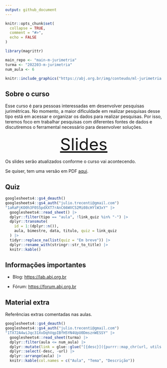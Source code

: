```yaml
---
output: github_document
---
```


<!-- README.md is generated from README.Rmd. Please edit that file -->

```r
knitr::opts_chunk$set(
  collapse = TRUE,
  comment = "#>",
  echo = FALSE
)

library(magrittr)

main_repo <- "main-m-jurimetria"
turma <- "202203-m-jurimetria"
num_aula <- 6
```

```r
knitr::include_graphics("https://abj.org.br/img/conteudo/ml-jurimetria.png")
```

## Sobre o curso

Esse curso é para pessoas interessadas em desenvolver pesquisas jurimétricas. No momento, a maior dificuldade em realizar pesquisas desse tipo está em acessar e organizar os dados para realizar pesquisas. Por isso, teremos foco em trabalhar pesquisas com diferentes fontes de dados e discutiremos o ferramental necessário para desenvolver soluções.

<center>

<a href="https://ndtj.github.io/main-m-jurimetria/slides/" style="font-size:40pt;font-face:bold;">Slides</a>

</center>

Os slides serão atualizados conforme o curso vai acontecendo.

Se quiser, tem uma versão em PDF [aqui](https://ndtj.github.io/main-m-jurimetria/slides/index.pdf).

## Quiz

```r
googlesheets4::gs4_deauth()
googlesheets4::gs4_auth("julio.trecenti@gmail.com")
"1aRaPjKO0h3F0S5pdXXT7rAnC66WVC52Mi08cHYlW3xY" |> 
  googlesheets4::read_sheet() |> 
  dplyr::filter(tipo == "aula", !link_quiz %in% "-") |> 
  dplyr::transmute(
    id = 1:(dplyr::n()), 
    aula, bimestre, data, titulo, quiz = link_quiz
  ) |> 
  tidyr::replace_na(list(quiz = "Em breve")) |> 
  dplyr::rename_with(stringr::str_to_title) |> 
  knitr::kable()
```


## Informações importantes

- Blog: [https://lab.abj.org.br](https://lab.abj.org.br)

- Fórum: [https://forum.abj.org.br](https://forum.abj.org.br)


## Material extra

Referências extras comentadas nas aulas.

```r
googlesheets4::gs4_deauth()
googlesheets4::gs4_auth("julio.trecenti@gmail.com")
"1TX72A4wiJqc31XvDqhVqpIBfH5YN4UpU0DmsznWESSY" |> 
  googlesheets4::read_sheet(turma) |>
  dplyr::filter(aula <= num_aula) |> 
  dplyr::mutate(link = glue::glue("[{desc}]({purrr::map_chr(url, utils::URLencode)})")) |>
  dplyr::select(-desc, -url) |>
  dplyr::arrange(aula) |> 
  knitr::kable(col.names = c("Aula", "Tema", "Descrição"))
```
